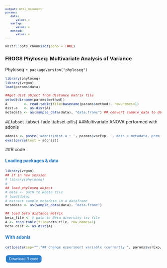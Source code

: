```yaml
---
output: html_document
params:
   data:
      value: x
   varExp:
      value: x
   method:
      value: x
---
```

<meta http-equiv="Content-Type" content="text/html; charset=UTF-8">
<style type="text/css">
code.r{ /* Code block */
  font-size: 11px;
}
pre{ /* Code block */
  font-size: 11px
}
.button {
    background-color: #2a7ecc; /* Blue */
    border : none;
    color  : white;
    padding: 5px 10px;
    text-align: center;
    text-decoration: none;
    display  : inline-block;
    font-size: 12px;
    margin   : 4px 2px;
    cursor   : pointer;
    border-radius: 8px;
}
h4 { 
    display   : block;
    font-size : 1em;
    margin-top: 1.33em;
    margin-bottom: 1.33em;
    margin-left : 0;
    margin-right: 0;
    font-weight : bold;
    color : #2a7ecc;
}
</style>

<script src="https://s3-us-west-2.amazonaws.com/s.cdpn.io/14082/FileSaver.js"></script>

```r
knitr::opts_chunk$set(echo = TRUE)
```
<h3>FROGS Phyloseq: Multivariate Analysis of Variance</h3>

 Phyloseq `r packageVersion("phyloseq")`

```r
library(phyloseq)
library(vegan)
load(params$data)

##get dist object from distance matrix file
setwd(dirname(params$method))
A        <- read.table(file=basename(params$method), row.names=1)
dist.a   <- as.dist(A)
metadata <- as(sample_data(data), "data.frame") ## convert sample_data to data.frame
```

#{.tabset .tabset-fade .tabset-pills}
##Multivariate ANOVA performed with adonis
```r
adonis <- paste('adonis(dist.a ~ ', params$varExp, ', data = metadata, perm = 9999)')
eval(parse(text = adonis))
```

##R code
<h4>Loading packages & data</h4>
```r
library(vegan)
## if in new session
# library(phyloseq)
#
## load phyloseq object
# data <- path to Rdata file
# load(data)
# extract sample metadata in a dataframe
metadata <- as(sample_data(data), "data.frame")

## load beta distance matrix
beta_file <- # path to Beta diversity tsv file
A <- read.table(file=beta_file, row.names=1)
beta_dist <- as.dist(A)
```
<h4>With adonis</h4>
```r
cat(paste(sep="","## change experiment variable (currently ", params$varExp, " )if you wish\n","## Multivariate ANOVA performed with adonis",'\nadonis(beta_dist ~ ', params$varExp, ', data = metadata, perm = 9999)'))
```

<div id="code-r-file" style="display:none;">
library(vegan)
&#10;#if in new session
&#10;#library(phyloseq)
&#10;#data <- path to Rdata file
&#10;#load(data)
&#10;metadata <- as(sample_data(data), \"data.frame\")
&#10;
&#10;varExp <- #Experiment variable
&#10;
&#10;beta_file <- # path to Beta diversity tsv file
&#10;A <- read.table(file=beta_file, row.names=1) 
&#10;beta_dist <- as.dist(A) 
&#10;
&#10;f <- paste(\"beta_dist ~ \" , varExp)
&#10;
&#10;## Multivariate ANOVA performed with adonis
&#10;adonis(as.formula(f), data = metadata, perm = 9999)
&#10;
</div>

<script>
  function download(){
    var text = document.getElementById("code-r-file").textContent;
    var blob = new Blob([text],{type:"text/plain;charset=utf-8"});
    saveAs(blob,"manova_code.R");
   }
</script>
<input type="button" value="Download R code" class="button" onclick="download();"/>
